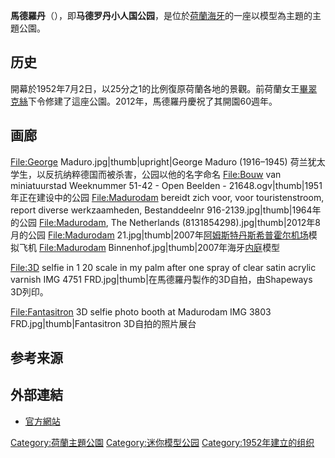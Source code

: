 {{expand|time=2015-01-17T07:03:13+00:00}}
{{unreferenced|time=2015-01-17T07:03:13+00:00}}
{{Infobox amusement park
| name            = 馬德羅丹<br>Madurodam
| image           = [[File:Madurodam_main_entrance.jpg|250px]]
| caption         = 2007年公园大门
| resort          = 
| location        = George Maduroplein 1<ref name="denhaagcom">{{nl icon}} [http://denhaag.com/nl/locatie/158/madurodam Madurodam], Den Haag Marketing. Retrieved on 7 February 2015.</ref><br>{{NLD}}[[海牙|海牙]]
| location2       = 
| location3       = 
| coordinates     = {{coord|52.0995|N|4.2975|E|type:landmark|display=title,inline}}
| theme           = 
| homepage        = {{URL|http://www.madurodam.nl/en/|madurodam.nl/en/}}
| owner           = 
| general_manager = 
| operator        = 
| opening_date    = {{Start date|1952|7|2|df=yes}}<ref>{{nl icon}} Germieke Smits, "[http://www.trouw.nl/tr/nl/4496/Buitenland/article/detail/3784816/2014/11/07/Kinderen-willen-Antillen-terugzien-in-Madurodam.dhtml Kinderen willen Antillen terugzien in Madurodam]", ''[[忠誠報_(荷蘭)|忠诚报]]'', 2014. Retrieved on 7 February 2015.</ref>
| closing_date    = 
| previous_names  = 
| season          = 全年<ref name="denhaagcom"/>
| visitors        = 740,000 (2012)<ref>{{nl icon}} "[http://www.ad.nl/ad/nl/1007/Reizen/article/detail/3373774/2013/01/08/Madurodam-vestigt-bezoekersrecord-in-2012.dhtml Madurodam vestigt bezoekersrecord in 2012]", ''[[Algemeen_Dagblad|Algemeen Dagblad]]'', 2013. Retrieved on 7 February 2015.</ref>
| area            = 
| rides           = 
| coasters        = 
| water_rides     = 
| slogan          = 
| status          = 营业
| footnotes       = 
}}
'''馬德羅丹'''（{{lang-nl|Madurodam}}），即'''马德罗丹小人国公园'''，是位於[[荷蘭|荷蘭]][[海牙|海牙]]的一座以模型為主題的主題公園。

== 历史 ==
開幕於1952年7月2日，以25分之1的比例復原荷蘭各地的景觀。前荷蘭女王[[畢翠克絲_(荷蘭)|畢翠克絲]]下令修建了這座公園。2012年，馬德羅丹慶祝了其開園60週年。

== 画廊 ==
<gallery>
File:George Maduro.jpg|thumb|upright|George Maduro (1916–1945) 荷兰犹太学生，以反抗纳粹德国而被杀害，公园以他的名字命名
File:Bouw van miniatuurstad Weeknummer 51-42 - Open Beelden - 21648.ogv|thumb|1951年正在建设中的公园
File:Madurodam bereidt zich voor, voor touristenstroom, report diverse werkzaamheden, Bestanddeelnr 916-2139.jpg|thumb|1964年的公园
File:Madurodam, The Netherlands (8131854298).jpg|thumb|2012年8月的公园
File:Madurodam 21.jpg|thumb|2007年[[阿姆斯特丹斯希普霍尔机场|阿姆斯特丹斯希普霍尔机场]]模拟飞机
File:Madurodam Binnenhof.jpg|thumb|2007年海牙[[内庭|内庭]]模型

File:3D selfie in 1 20 scale in my palm after one spray of clear satin acrylic varnish IMG 4751 FRD.jpg|thumb|在馬德羅丹製作的3D自拍，由Shapeways 3D列印。

File:Fantasitron 3D selfie photo booth at Madurodam IMG 3803 FRD.jpg|thumb|Fantasitron 3D自拍的照片展台

</gallery>

== 参考来源 ==
{{Reflist}}

== 外部連結 ==
* [http://www.madurodam.nl/ 官方網站]
{{Commonscat|Madurodam}}

{{荷兰主题公园}}
[[Category:荷蘭主題公園|Category:荷蘭主題公園]]
[[Category:迷你模型公园|Category:迷你模型公园]]
[[Category:1952年建立的组织|Category:1952年建立的组织]]